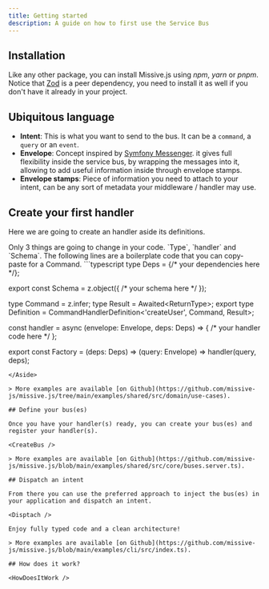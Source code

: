 ```yaml
---
title: Getting started
description: A guide on how to first use the Service Bus
---
```




## Installation

Like any other package, you can install Missive.js using _npm_, _yarn_ or _pnpm_.
Notice that [Zod](https://zod.dev) is a peer dependency, you need to install it as well if you don't have it already in your project.

<Install />

## Ubiquitous language

- **Intent**: This is what you want to send to the bus. It can be a `command`, a `query` or an `event`.
- **Envelope**: Concept inspired by [Symfony Messenger](https://symfony.com/doc/current/components/messenger.html). it gives full flexibility inside the service bus, by wrapping the messages into it, allowing to add useful information inside through envelope stamps.
- **Envelope stamps**: Piece of information you need to attach to your intent, can be any sort of metadata your middleware / handler may use.

## Create your first handler

Here we are going to create an handler aside its definitions.

<CreateHandler />

<Aside text="Understand this code" variant='note'>
Only 3 things are going to change in your code. `Type`, `handler` and `Schema`. The following lines are a boilerplate code that you can copy-paste for a Command.
```typescript
type Deps = {/* your dependencies here */};

export const Schema = z.object({
    /* your schema here */
});

type Command = z.infer<typeof Schema>;
type Result = Awaited<ReturnType<typeof handler>>;
export type Definition = CommandHandlerDefinition<'createUser', Command, Result>;

const handler = async (envelope: Envelope<Command>, deps: Deps) => {
    /* your handler code here */
};

export const Factory = (deps: Deps) => (query: Envelope<Command>) => handler(query, deps);
```
</Aside>

> More examples are available [on Github](https://github.com/missive-js/missive.js/tree/main/examples/shared/src/domain/use-cases).

## Define your bus(es)

Once you have your handler(s) ready, you can create your bus(es) and register your handler(s).

<CreateBus />

> More examples are available [on Github](https://github.com/missive-js/missive.js/blob/main/examples/shared/src/core/buses.server.ts).

## Dispatch an intent

From there you can use the preferred approach to inject the bus(es) in your application and dispatch an intent.

<Disptach />

Enjoy fully typed code and a clean architecture!

> More examples are available [on Github](https://github.com/missive-js/missive.js/blob/main/examples/cli/src/index.ts).

## How does it work?

<HowDoesItWork />
